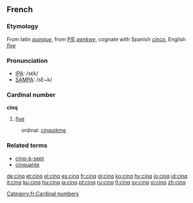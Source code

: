 ==French==
===Etymology===
From latin ''[[quinque]]'', from [[PIE]] ''[[penkwe]]'', cognate with Spanish ''[[cinco]]'', English ''[[five]]''

===Pronunciation===
*[[w:IPA|IPA]]: /sɛ̃k/
*[[w:SAMPA|SAMPA]]: /sE~k/

===Cardinal number===
'''cinq'''

# [[five]]

:ordinal: [[cinquième]]

===Related terms===
*[[cinq-à-sept]]
*[[cinquante]]

[[Category:fr:Cardinal numbers]]

[[de:cinq]]
[[et:cinq]]
[[el:cinq]]
[[es:cinq]]
[[fr:cinq]]
[[gl:cinq]]
[[ko:cinq]]
[[hy:cinq]]
[[io:cinq]]
[[id:cinq]]
[[it:cinq]]
[[ku:cinq]]
[[hu:cinq]]
[[ja:cinq]]
[[pt:cinq]]
[[ru:cinq]]
[[fi:cinq]]
[[sv:cinq]]
[[vi:cinq]]
[[zh:cinq]]